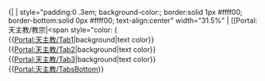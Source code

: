 <noinclude>{|</noinclude>
| style="padding:0 .3em; background-color:{{{1|#ffff00}}}; border:solid 1px #ffff00; border-bottom:solid 0px #ffff00; text-align:center" width="31.5%" | [[Portal:天主教/教宗|<span style="color: {{{2]]
| style="background-color:#ffffff; border-bottom:0px solid #AAAAAA" width="1.5%" |  <noinclude>
|}</noinclude><noinclude>
<br clear="all">
==Usage==
To create a set of tabs, use these five elements. Keep the page tabs in the same order. 
* "Current" page paramenters: #ffff00 #000000 
* "Other" page paramenters: #003399 #FFCC00 (default)
{{[[Portal:天主教/TabsTop|Portal:天主教/TabsTop]]}}<br>
{{[[Portal:天主教/Tab1|Portal:天主教/Tab1]]|background|text color}}<br>
{{[[Portal:天主教/Tab2|Portal:天主教/Tab2]]|background|text color}}<br>
{{[[Portal:天主教/Tab3|Portal:天主教/Tab3]]|background|text color}}<br>
{{[[Portal:天主教/TabsBottom|Portal:天主教/TabsBottom]]}}
</noinclude>